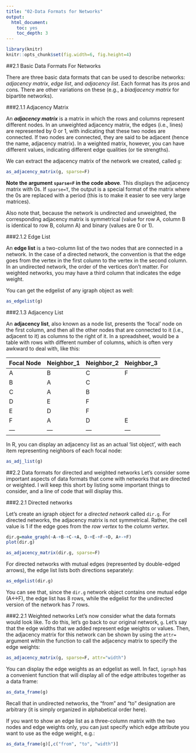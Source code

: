 ```yaml
---
title: "02-Data Formats for Networks"
output: 
  html_document:
    toc: yes
    toc_depth: 3
---
```


```r
library(knitr)
knitr::opts_chunk$set(fig.width=6, fig.height=4) 
```

##2.1 Basic Data Formats For Networks

There are three basic data formats that can be used to describe networks: *adjacency matrix*, *edge list*, and *adjacency list*. Each format has its pros and cons. There are other variations on these (e.g., a *biadjacency matrix* for bipartite networks).

###2.1.1 Adjacency Matrix

An ***adjacency matrix*** is a matrix in which the rows and columns represent different nodes. In an unweighted adjacency matrix, the  edges (i.e., lines) are represented by 0 or 1, with indicating that these two nodes are connected. If two nodes are connected, they are said to be adjacent (hence the name, adjacency matrix). In a weighted matrix, however, you can have different values, indicating different edge qualities (or tie strengths).

We can extract the adjacency matrix of the network we created, called `g`:
```r
as_adjacency_matrix(g, sparse=F)
```

**Note the argument `sparse=F` in the code above**. This displays the adjacency matrix with 0s. If `sparse=T`, the output is a special format of the matrix where the 0s are replaced with a period (this is to make it easier to see very large matrices).

Also note that, because the network is undirected and unweighted, the corresponding adjacency matrix is symmetrical (value for row A, column B is identical to row B, column A) and binary (values are 0 or 1).

###2.1.2 Edge List

An **edge list** is a two-column list of the two nodes that are connected in a network. In the case of a directed network, the convention is that the edge goes from the vertex in the first column to the vertex in the second column. In an undirected network, the order of the vertices don’t matter. For weighted networks, you may have a third column that indicates the edge weight.

You can get the edgelist of any igraph object as well:

```r
as_edgelist(g)
```

###2.1.3 Adjacency List

An **adjacency list**, also known as a node list, presents the 'focal' node on the first column, and then all the other nodes that are connected to it (i.e., adjacent to it) as columns to the right of it. In a spreadsheet, would be a table with rows with different number of columns, which is often very awkward to deal with, like this:

Focal Node| Neighbor_1 | Neighbor_2 | Neighbor_3
---|---|---|---
A  | B | C | F
B  | A | C |
C  | A | B |
D  | E | F |
E  | D | F |
F  | A | D | E
---|---|---|---

In R, you can display an adjacency list as an actual ‘list object’, with each item representing neighbors of each focal node:

```r
as_adj_list(g)
```

##2.2 Data formats for directed and weighted networks
Let’s consider some important aspects of data formats that come with networks that are directed or weighted. I will keep this short by listing some important things to consider, and a line of code that will display this.

###2.2.1 Directed networks

Let's create an igraph object for a *directed network* called `dir.g`.
For directed networks, the adjacency matrix is not symmetrical. Rather, the cell value is 1 if the edge goes from the *row vertex* to the *column vertex*.

```r
dir.g=make_graph(~A-+B-+C-+A, D-+E-+F-+D, A+-+F)
plot(dir.g)
```

```r
as_adjacency_matrix(dir.g, sparse=F)
```

For directed networks with mutual edges (represented by double-edged arrows), the edge list lists both directions separately:

```r
as_edgelist(dir.g)
```

You can see that, since the `dir.g` network object contains one mutual edge (A<->F), the edge list has 8 rows, while the edgelist for the undirected version of the network has 7 rows.

###2.2.1 Weighted networks
Let’s now consider what the data formats would look like. To do this, let’s go back to our original network, `g`. Let’s say that the edge widths that we added represent edge weights or values. Then, the adjacency matrix for this network can be shown by using the `attr=` argument within the function to call the adjacency matrix to specify the edge weights:

```r
as_adjacency_matrix(g, sparse=F, attr="width")
```

You can display the edge weights as an edgelist as well. In fact, `igraph` has a convenient function that will display all of the edge attributes together as a data frame:

```r
as_data_frame(g)
```

Recall that in undirected networks, the “from” and “to” designation are arbitrary (it is simply organized in alphabetical order here).

If you want to show an edge list as a three-column matrix with the two nodes and edge weights only, you can just specify which edge attribute you want to use as the edge weight, e.g.:
```r
as_data_frame(g)[,c("from", "to", "width")]
```

